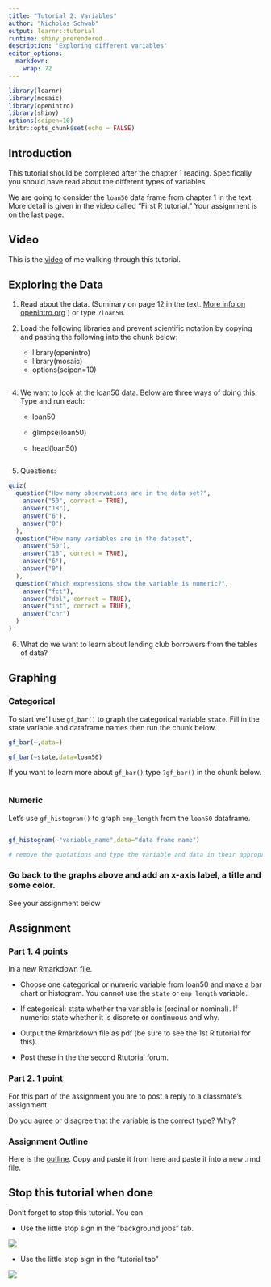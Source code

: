 ```yaml
---
title: "Tutorial 2: Variables"
author: "Nicholas Schwab"
output: learnr::tutorial
runtime: shiny_prerendered
description: "Exploring different variables"
editor_options: 
  markdown: 
    wrap: 72
---
```


```r
library(learnr)
library(mosaic)
library(openintro)
library(shiny)
options(scipen=10)
knitr::opts_chunk$set(echo = FALSE)
```

## Introduction

This tutorial should be completed after the chapter 1 reading.
Specifically you should have read about the different types of
variables.

We are going to consider the `loan50` data frame from chapter 1 in the
text. More detail is given in the video called "First R tutorial." Your
assignment is on the last page.

## Video

This is the [video](https://youtu.be/nlt6JnvbtDw) of me walking through
this tutorial.

## Exploring the Data

1.  Read about the data. (Summary on page 12 in the text. [More info on
    openintro.org](https://www.openintro.org/data/index.php?data=loan50)
    ) or type `?loan50`.

2.  Load the following libraries and prevent scientific notation by
    copying and pasting the following into the chunk below:

    -   library(openintro)
    -   library(mosaic)
    -   options(scipen=10)

```r

```

4.  We want to look at the loan50 data. Below are three ways of doing
    this. Type and run each:
    -   loan50

    -   glimpse(loan50)

    -   head(loan50)

```r

```

5.  Questions:

```r
quiz(
  question("How many observations are in the data set?",
    answer("50", correct = TRUE),
    answer("18"),
    answer("6"),
    answer("0")
  ),
  question("How many variables are in the dataset",
    answer("50"),
    answer("18", correct = TRUE),
    answer("6"),
    answer("0")
  ),
  question("Which expressions show the variable is numeric?",
    answer("fct"),
    answer("dbl", correct = TRUE),
    answer("int", correct = TRUE),
    answer("chr")
  )
)
```

6.  What do we want to learn about lending club borrowers from the
    tables of data?

## Graphing

### Categorical

To start we'll use `gf_bar()` to graph the categorical variable `state`.
Fill in the state variable and dataframe names then run the chunk below.

```r
gf_bar(~,data=)
```

```r
gf_bar(~state,data=loan50)
```

If you want to learn more about `gf_bar()` type `?gf_bar()` in the chunk
below.

```r

```

### Numeric

Let's use `gf_histogram()` to graph `emp_length` from the `loan50`
dataframe.

```r

```

```r

gf_histogram(~"variable_name",data="data frame name")

# remove the quotations and type the variable and data in their appropriate locations. 
```

### Go back to the graphs above and add an x-axis label, a title and some color.

See your assignment below

## Assignment

### Part 1. 4 points

In a new Rmarkdown file.

-   Choose one categorical or numeric variable from loan50 and make a
    bar chart or histogram. You cannot use the `state` or `emp_length`
    variable.

-   If categorical: state whether the variable is (ordinal or nominal).
    If numeric: state whether it is discrete or continuous and why.

-   Output the Rmarkdown file as pdf (be sure to see the 1st R tutorial
    for this).

-   Post these in the the second Rtutorial forum.

### Part 2. 1 point

For this part of the assignment you are to post a reply to a classmate's
assignment.

Do you agree or disagree that the variable is the correct type? Why?

### Assignment Outline

Here is the
[outline](https://github.com/Nics-Github/MTH142Rtutorials/blob/master/inst/tutorials/2nd_Rtutorial_variable_types_bar_hist/2nd_tutorial_outline.txt).
Copy and paste it from here and paste it into a new .rmd file.

## Stop this tutorial when done

Don't forget to stop this tutorial. You can

-   Use the little stop sign in the "background jobs" tab.

![](images/background_jobs_stopsign.png)

-   Use the little stop sign in the "tutorial tab"

![](images/tutorial_stop_sign.png)
